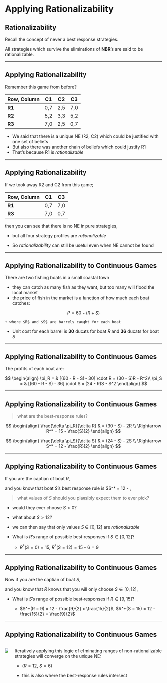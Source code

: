 # Applying Rationalizability

## Rationalizability

Recall the concept of [never a best response]{.hi} strategies.

All strategies which survive the eliminations of **NBR**'s 
are said to be [rationalizable]{.hi}.

---

## Applying Rationalizability

Remember this game from before?

| Row, Column | C1  | C2  | C3  |
|-------------+-----+-----+-----|
| **R1**      | 0,7 | 2,5 | 7,0 |
| **R2**      | 5,2 | 3,3 | 5,2 |
| **R3**      | 7,0 | 2,5 | 0,7 |

::: {.incremental}
  * We said that there is a unique NE (R2, C2) which could be justified with one set of beliefs
  * But also there was another chain of beliefs which could justify R1
  * That's because R1 is *rationalizable*
:::

---

## Applying Rationalizability

If we took away R2 and C2 from this game;

| Row, Column | C1  | C3  |
|-------------+-----+-----|
| **R1**      | 0,7 | 7,0 |
| **R3**      | 7,0 | 0,7 |

then you can see that there is no NE in pure strategies,

  * but all four strategy profiles are *rationalizable*

  * So *rationalizability* can still be useful even when NE cannot be found

---

## Applying Rationalizability to Continuous Games

There are two fishing boats in a small coastal town

  * they can catch as many fish as they want, but too many will flood the local market
  * the price of fish in the market is a function of how much each boat catches:

  $$ P = 60 - (R + S) $$

    + where $R$ and $S$ are barrels caught for each boat

  * Unit cost for each barrel is **30** ducats for boat $R$ 
    and **36** ducats for boat $S$

---

## Applying Rationalizability to Continuous Games

The profits of each boat are:

$$
\begin{align}
\pi_R = & [(60 - R - S) - 30] \cdot R = (30 - S)R - R^2\\
\pi_S = & [(60 - R - S) - 36] \cdot S = (24 - R)S - S^2
\end{align}
$$

---

## Applying Rationalizability to Continuous Games

> what are the best-response rules?

::: {.incremental}

$$ 
\begin{align}
\frac{\delta \pi_R}{\delta R} & = (30 - S) - 2R \\
\Rightarrow R^* = 15 - \frac{S}{2}
\end{align}
$$  

$$ 
\begin{align}
\frac{\delta \pi_S}{\delta S} & = (24 - S) - 2S \\
\Rightarrow S^* = 12 - \frac{R}{2}
\end{align}
$$  

:::

---

## Applying Rationalizability to Continuous Games

If you are the captian of boat $R$,

and you know that boat $S$'s best response rule is $S^* = 12 - \frac{R}{2},

> what values of $S$ should you plausibly expect them to ever pick?

::: {.incremental}

  * would they ever choose $S<0$?

  * what about $S>12$?

  * we can then say that only values $S \in [0,12]$ are *rationalizable*

  * What is $R$'s range of possible best-responses if $S \in [0,12]$?

    + $R^*(S = 0) = 15$, $R^*(S = 12) =  15 - 6 = 9$

:::

---

## Applying Rationalizability to Continuous Games

Now if you are the captian of boat $S$,

and you know that $R$ knows that you will only choose $S \in [0,12]$,

::: {.incremental}

  * What is $S$'s range of possible best-responses if $R \in [9,15]$?

    + $S^*(R = 9) = 12 - \frac{9}{2} = \frac{15}{2}$, 
      $R^*(S = 15) =  12 - \frac{15}{2}  = \frac{9}{2}$

:::

---

## Applying Rationalizability to Continuous Games

:::: {.columns}
::: {.column}
![](figures/Dixit_fig5.7.png)
:::
::: {.column}
Iteratively applying this logic of eliminating ranges of non-rationalizable strategies
will converge on the unique NE:

  * ($R = 12$, $S = 6$)

  * this is also where the best-response rules intersect
:::
::::


